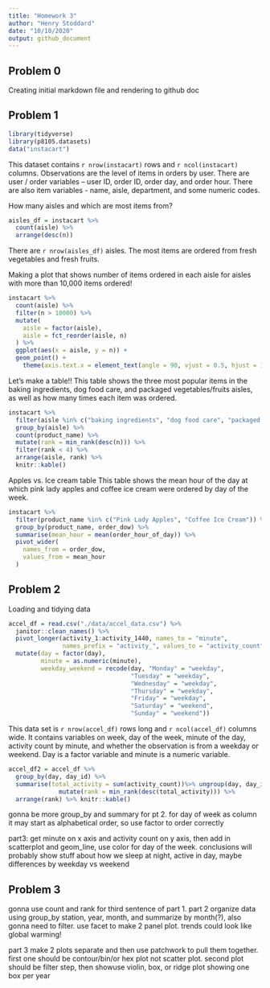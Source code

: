 ```yaml
---
title: "Homework 3"
author: "Henry Stoddard"
date: "10/10/2020"
output: github_document
---
```

## Problem 0
Creating initial markdown file and rendering to github doc

## Problem 1
```r
library(tidyverse)
library(p8105.datasets)
data("instacart")
```

This dataset contains `r nrow(instacart)` rows and `r ncol(instacart)` columns.
Observations are the level of items in orders by user. There are user / order variables -- user ID, order ID, order day, and order hour. There are also item variables - name, aisle, department, and some numeric codes.

How many aisles and which are most items from?

```r
aisles_df = instacart %>% 
  count(aisle) %>% 
  arrange(desc(n))
```
There are `r nrow(aisles_df)` aisles. The most items are ordered from fresh vegetables and fresh fruits.

Making a plot that shows number of items ordered in each aisle for aisles with more than 10,000 items ordered!
```r
instacart %>% 
  count(aisle) %>% 
  filter(n > 10000) %>% 
  mutate(
    aisle = factor(aisle),
    aisle = fct_reorder(aisle, n)
  ) %>% 
  ggplot(aes(x = aisle, y = n)) +
  geom_point() +
    theme(axis.text.x = element_text(angle = 90, vjust = 0.5, hjust = 1))
```

Let's make a table!!
This table shows the three most popular items in the baking ingredients, dog food care, and packaged vegetables/fruits aisles, as well as how many times each item was ordered.
```r
instacart %>% 
  filter(aisle %in% c("baking ingredients", "dog food care", "packaged vegetables fruits")) %>% 
  group_by(aisle) %>% 
  count(product_name) %>% 
  mutate(rank = min_rank(desc(n))) %>% 
  filter(rank < 4) %>% 
  arrange(aisle, rank) %>% 
  knitr::kable()
```

Apples vs. Ice cream table
This table shows the mean hour of the day at which pink lady apples and coffee ice cream were ordered by day of the week.
```r
instacart %>%
  filter(product_name %in% c("Pink Lady Apples", "Coffee Ice Cream")) %>%
  group_by(product_name, order_dow) %>%
  summarise(mean_hour = mean(order_hour_of_day)) %>% 
  pivot_wider(
    names_from = order_dow,
    values_from = mean_hour
  )
```

## Problem 2

Loading and tidying data

```r
accel_df = read.csv("./data/accel_data.csv") %>% 
  janitor::clean_names() %>% 
  pivot_longer(activity_1:activity_1440, names_to = "minute",
               names_prefix = "activity_", values_to = "activity_count") %>% 
  mutate(day = factor(day),
         minute = as.numeric(minute),
         weekday_weekend = recode(day, "Monday" = "weekday",
                                  "Tuesday" = "weekday",
                                  "Wednesday" = "weekday",
                                  "Thursday" = "weekday",
                                  "Friday" = "weekday",
                                  "Saturday" = "weekend",
                                  "Sunday" = "weekend"))
```
This data set is `r nrow(accel_df)` rows long and `r ncol(accel_df)` columns wide. It contains variables on week, day of the week, minute of the day, activity count by minute, and whether the observation is from a weekday or weekend. Day is a factor variable and minute is a numeric variable.

```r
accel_df2 = accel_df %>% 
  group_by(day, day_id) %>%
  summarise(total_activity = sum(activity_count))%>% ungroup(day, day_id) %>% 
              mutate(rank = min_rank(desc(total_activity))) %>% 
  arrange(rank) %>% knitr::kable()
```


gonna be more group_by and summary for pt 2. for day of week as column it may start as alphabetical order, so use factor to order correctly

part3: get minute on x axis and activity count on y axis, then add in scatterplot and geom_line, use color for day of the week. conclusions will probably show stuff about how we sleep at night, active in day, maybe differences by weekday vs weekend

## Problem 3

gonna use count and rank for third sentence of part 1.
part 2 organize data using group_by station, year, month, and summarize by month(?), also gonna need to filter. use facet to make 2 panel plot. trends could look like global warming!

part 3 make 2 plots separate and then use patchwork to pull them together. first one should be contour/bin/or hex plot not scatter plot. second plot should be filter step, then showuse violin, box, or ridge plot showing one box per year